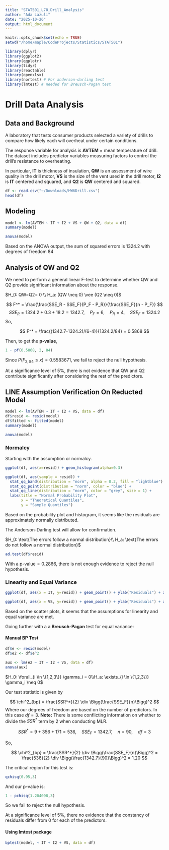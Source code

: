 ```yaml
---
title: "STAT501_L78_Drill_Analysis"
author: "Ada Lazuli"
date: "2025-10-26"
output: html_document
---
```

```r
knitr::opts_chunk$set(echo = TRUE)
setwd("/home/maple/CodeProjects/Statistics/STAT501")
```

```r
library(dplyr)
library(ggplot2)
library(qqplotr)
library(tidyr)
library(reactable)
library(openxlsx)
library(nortest) # For anderson-darling test
library(lmtest) # needed for Breusch-Pagan test
```

# Drill Data Analysis

## Data and Background

A laboratory that tests consumer products selected a variety of drills to compare how likely each will overheat under certain conditions.

The response variable for analysis is **AVTEM** = mean temperature of drill. The dataset includes predictor variables measuring factors to control the drill’s resistance to overheating. 

In particular, **IT** is thickness of insulation, **QW** is an assessment of wire quality in the drill motor, **VS** is the size of the vent used in the drill motor, **I2** is **IT** centered and squared, and **Q2** is **QW** centered and squared.

```r
df <- read.csv("~/Downloads/HW6Drill.csv")
head(df)
```

## Modeling

```r
model <- lm(AVTEM ~ IT + I2 + VS + QW + Q2, data = df)
summary(model)
```


```r
anova(model)
```


Based on the ANOVA output, the sum of squared errors is 1324.2 with degrees of freedom 84

## Analysis of QW and Q2

We need to perform a general linear F-test to determine whether QW and Q2 provide significant information about the response.

$H_0: QW=Q2= 0 \\ H_a: (QW \neq 0) \vee (Q2 \neq 0)$

$$
F^* = \frac{\frac{SSE_R - SSE_F}{P_F - P_R}}{\frac{SSE_F}{n - P_F}}
$$
$$
SSE_R = 1324.2 + 0.3 + 18.2 = 1342.7, \quad P_F = 6,\quad P_R = 4, \quad SSE_F = 1324.2
$$
So,

$$
F^* = \frac{(1342.7-1324.2)/(6-4)}{1324.2/84} = 0.5868
$$

Then, to get the **p-value**,

```r
1 - pf(0.5868, 2, 84)
```

Since $P(F_{2,84} \leq x ) = 0.5583671$, we fail to reject the null hypothesis.

At a significance level of 5%, there is not evidence that QW and Q2 contribute significantly after considering the rest of the predictors.

## LINE Assumption Verification On Reducted Model

```r
model <- lm(AVTEM ~ IT + I2 + VS, data = df)
df$resid <- resid(model)
df$fitted <- fitted(model)
summary(model)
```

```r
anova(model)
```

### Normalcy

Starting with the assumption or normalcy.

```r
ggplot(df, aes(x=resid)) + geom_histogram(alpha=0.3)
```
```r
ggplot(df, aes(sample = resid)) +
  stat_qq_band(distribution = "norm", alpha = 0.2, fill = "lightblue") +
  stat_qq_point(distribution = "norm", color = "blue") +
  stat_qq_line(distribution = "norm", color = "grey", size = 1) + 
  labs(title = "Normal Probability Plot",
       x = "Theoretical Quantiles",
       y = "Sample Quantiles")
```

Based on the probability plot and histogram, it seems like the residuals are approximately normally distributed.

The Anderson-Darling test will allow for confirmation.

$H_0: \text{The errors follow a normal distribution}\\ H_a: \text{The errors do not follow a normal distribution}$

```r
ad.test(df$resid)
```

With a $\text{p-value} = 0.2866$, there is not enough evidence to reject the null hypothesis.

### Linearity and Equal Variance

```r
ggplot(df, aes(x = IT, y=resid)) + geom_point() + ylab("Residuals") + xlab("Fits") + ggtitle("Residual Vs Fits plot for IT") +  geom_hline(yintercept = 0, color = "grey")
```

```r
ggplot(df, aes(x = VS, y=resid)) + geom_point() + ylab("Residuals") + xlab("Fits") + ggtitle("Residual Vs Fits plot for VS") +  geom_hline(yintercept = 0, color = "grey")
```

Based on the scatter plots, it seems that the assumptions for linearity and equal variance are met.


Going further with a a **Breusch-Pagan** test for equal variance:

#### Manual BP Test

```r
df$e <- resid(model)
df$e2 <- df$e^2
```

```r
aux <- lm(e2 ~ IT + I2 + VS, data = df)
anova(aux)
```

$H_0: \forall_{i \in \{1,2,3\}} \gamma_i = 0\\H_a: \exists_{i \in \{1,2,3\}} \gamma_i \neq 0$

Our test statistic is given by

$$
\chi^2_{bp} = \frac{SSR^*}{2} \div \Bigg(\frac{SSE_F}{n}\Bigg)^2 
$$
Where our degrees of freedom are based on the number of predictors. In this case $df = 3$. **Note:** There is some conflicting information on whether to divide the $SSR^*$ term by 2 when conducting MLR.

$$
SSR^* = 9 + 356 + 171 = 536, \quad SSE_F = 1342.7, \quad n=90, \quad df  = 3
$$

So,

$$
\chi^2_{bp} = \frac{SSR^*}{2} \div \Bigg(\frac{SSE_F}{n}\Bigg)^2 = \frac{536}{2} \div \Bigg(\frac{1342.7}{90}\Bigg)^2 =  1.20
$$

The critical region for this test is:

```r
qchisq(0.95,3)
```

And our p-value is:

```r
1 - pchisq(1.204098,3)
```

So we fail to reject the null hypothesis.

At a significance level of 5%, there no evidence that the constancy of residuals differ from 0 for each of the predictors.

#### Using lmtest package

```r
bptest(model, ~ IT + I2 + VS, data = df)
```

